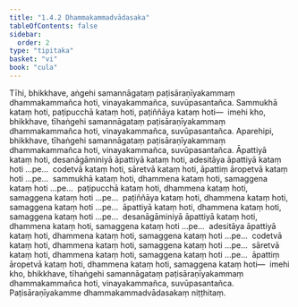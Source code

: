 ```yaml
---
title: "1.4.2 Dhammakammadvādasaka"
tableOfContents: false
sidebar:
  order: 2
type: "tipitaka"
basket: "vi"
book: "cula"
---
```



<DynamicBreadcrumb />

<Division number="38" book="cula" bookNo="4" page="41">

<Paragraph number="183" book="cula">
Tīhi, bhikkhave, aṅgehi samannāgataṃ paṭisāraṇīyakammaṃ dhammakammañca hoti, vinayakammañca, suvūpasantañca. Sammukhā kataṃ hoti, paṭipucchā kataṃ hoti, paṭiññāya kataṃ hoti—  imehi kho, bhikkhave, tīhaṅgehi samannāgataṃ paṭisāraṇīyakammaṃ dhammakammañca hoti, vinayakammañca, suvūpasantañca.
</Paragraph>

<Paragraph number="184" book="cula">
Aparehipi, bhikkhave, tīhaṅgehi samannāgataṃ paṭisāraṇīyakammaṃ dhammakammañca hoti, vinayakammañca, suvūpasantañca. Āpattiyā kataṃ hoti, desanāgāminiyā āpattiyā kataṃ hoti, adesitāya āpattiyā kataṃ hoti …pe…  codetvā kataṃ hoti, sāretvā kataṃ hoti, āpattiṃ āropetvā kataṃ hoti …pe…  sammukhā kataṃ hoti, dhammena kataṃ hoti, samaggena kataṃ hoti …pe…  paṭipucchā kataṃ hoti, dhammena kataṃ hoti, samaggena kataṃ hoti …pe…  paṭiññāya kataṃ hoti, dhammena kataṃ hoti, samaggena kataṃ hoti …pe…  āpattiyā kataṃ hoti, dhammena kataṃ hoti, samaggena kataṃ hoti …pe…  desanāgāminiyā āpattiyā kataṃ hoti, dhammena kataṃ hoti, samaggena kataṃ hoti …pe…  adesitāya āpattiyā kataṃ hoti, dhammena kataṃ hoti, samaggena kataṃ hoti …pe…  codetvā kataṃ hoti, dhammena kataṃ hoti, samaggena kataṃ hoti …pe…  sāretvā kataṃ hoti, dhammena kataṃ hoti, samaggena kataṃ hoti …pe…  āpattiṃ āropetvā kataṃ hoti, dhammena kataṃ hoti, samaggena kataṃ hoti—  imehi kho, bhikkhave, tīhaṅgehi samannāgataṃ paṭisāraṇīyakammaṃ dhammakammañca hoti, vinayakammañca, suvūpasantañca.

</Paragraph>
</Division>

<Paragraph number="185" type="center" book="cula">
Paṭisāraṇīyakamme dhammakammadvādasakaṃ niṭṭhitaṃ.
</Paragraph>